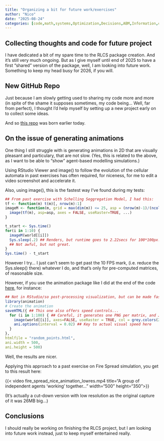 ```yaml
---
title: "Organizing a bit for future work/exercises"
author: "Nico"
date: "2025-08-24"
categories: [code,math,systems,Optimization,Decisions,ABM,Information,complexity]
---
```


## Collecting thoughts and code for future project

I have dedicated a bit of my spare time to the RLCS package creation. And it's still very much ongoing. But as I give myself until end of 2025 to have a first "shared" version of the package, well, I am looking into future work. Something to keep my head busy for 2026, if you will.

## New GitHub Repo

Just because I am slowly getting used to sharing my code more and more (in spite of the shame it supposes sometimes, my code being... Well, far from perfect), I thought I'd help myself by setting up a new project early on to collect some ideas.

And so [this repo](https://github.com/kaizen-R/complex_systems_studies) was born earlier today.

## On the issue of generating animations

One thing I still struggle with is generating animations in 2D that are visually pleasant and particulary, that are not slow. (Yes, this is related to the above, as I want to be able to "show" agent-based modelling simulations.)

Using RStudio Viewer and image() to follow the evolution of the cellular automata in past exercises has often required, for niceness, for me to edit a video screenshot and accelerate it.

Also, using image(), this is the fastest way I've found during my tests:

``` r
## From past exercise with Schelling Seggregation Model, I had this:
tf <- function(m) t(m)[, nrow(m):1]
imageM <- function(m, grid = max(dim(m)) <= 25, asp = (nrow(m)-1)/(ncol(m)-1), ...) {
  image(tf(m), asp=asp, axes = FALSE, useRaster=TRUE, ...)
}

t_start <- Sys.time()
for(i in 1:10) {
  imageM(world[[i]])
  Sys.sleep(.2) ## Renders, but runtime goes to 2.22secs for 100*100px.
  ## Not awful, but not great.
}
Sys.time() - t_start
```

However I try... I just can't seem to get past the 10 FPS mark, (i.e. reduce the Sys.sleep() there) whatever I do, and that's only for pre-computed matrices, of reasonable size.

However, if you use the animation package like I did at the end of the code [here](https://github.com/kaizen-R/complex_systems_studies/blob/main/plotting_matrices/speed_tests_v001.R), for instance:

``` r
## Not in RStudio/so post-processing visualization, but can be made fast:
library(animation)
# Create the animation
saveHTML({ ## This one also offers speed controls...
  for (i in 1:100) { ## Careful, it generates one PNG per matrix, and JS/CSS/HTML stuff...
    image(world[[i]], axes=FALSE, useRaster = TRUE, col = grey.colors(256))
    ani.options(interval = 0.02) ## Key to actual visual speed here
  }
},
htmlfile = "random_points.html",
ani.width = 500,
ani.height = 500)
```

Well, the results are nicer.

Applying this approach to a past exercise on Fire Spread simulation, you get to this result here:

{{< video fire_spread_nice_animation_lowres.mp4 title="A group of independent agents 'working' together..." width="500" height="350">}}

(It's actually a cut-down version with low resolution as the original capture of it was 26MB big...)

## Conclusions

I should really be working on finishing the RLCS project, but I am looking into future work instead, just to keep myself entertained really.

